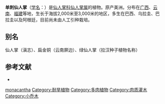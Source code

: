 {{Speciesbox
| name = 单刺仙人掌
| status = 
| status_system = 
| image = Opuntia monacantha.jpg
| genus = Opuntia
| species = monacantha
| authority = (Willd.)
}}

'''单刺仙人掌'''（[[学名|学名]]：{{lang|la|''Opuntia monacantha''}}）是[[仙人掌科|仙人掌科]][[仙人掌属|仙人掌属]]的植物。原产美洲。分布在[[广西|广西]]、[[云南|云南]]、[[福建|福建]]等地，生长于海拔2,000米至3,000米的地区，多生在巴西、乌拉圭、巴拉圭以及阿根廷，目前尚未由人工引种栽培。

== 别名 ==
仙人掌（滇志）、扁金铜（云南屏边）、绿仙人掌（拉汉种子植物名称）

== 参考文献 ==
<div class="references-small">
* {{cite web| url =http://www.bioinfo.cn/db05/KmzwSpecies.php?action=view&id=29554| title =单刺仙人掌| work =《中国高等植物数据库全库》| publisher =中国科学院微生物研究所| author =昆明植物研究所| accessdate =2009-02-26| deadurl =yes| archiveurl =https://web.archive.org/web/20141022204049/http://www.bioinfo.cn/db05/KmzwSpecies.php?action=view&id=29554| archivedate =2014-10-22}}
</div>
{{Taxonbar|from=Q311192}}

{{DEFAULTSORT:Opuntia monacantha}}
[[Category:仙人掌属|monacantha]]
[[Category:耐旱植物|Category:耐旱植物]]
[[Category:多肉植物|Category:多肉植物]]
[[Category:肉质灌木|Category:肉质灌木]]
[[Category:小乔木|Category:小乔木]]


{{Cactus-stub}}